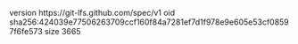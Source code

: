 version https://git-lfs.github.com/spec/v1
oid sha256:424039e77506263709ccf160f84a7281ef7d1f978e9e605e53cf08597f6fe573
size 3665
